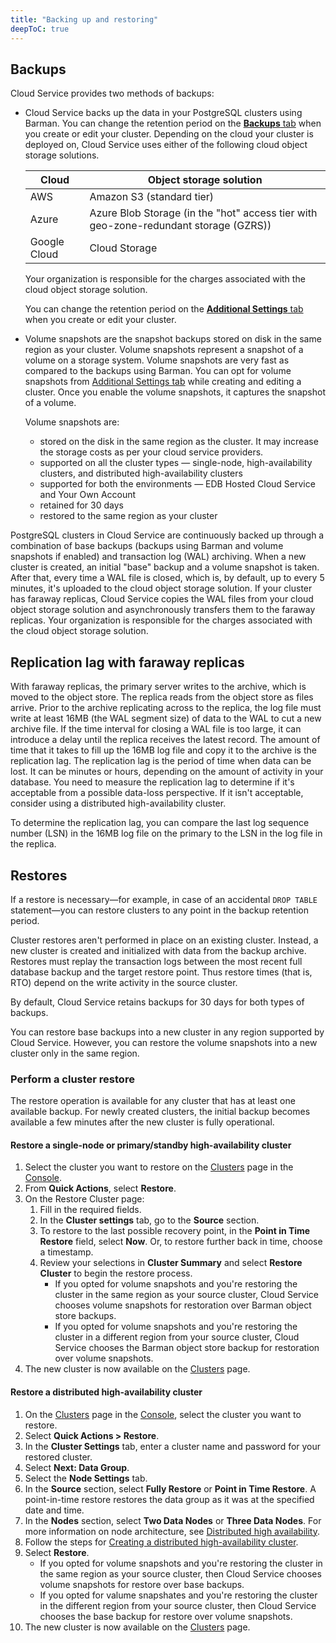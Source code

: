 ```yaml
---
title: "Backing up and restoring"
deepToC: true
---
```


## Backups

Cloud Service provides two methods of backups:

-   Cloud Service backs up the data in your PostgreSQL clusters using Barman. You can change the retention period on the [**Backups** tab](/edb-postgres-ai/cloud-service/getting_started/creating_cluster/creating_a_cluster/#additional-settings-tab) when you create or edit your cluster. Depending on the cloud your cluster is deployed on, Cloud Service uses either of the following cloud object storage solutions.

    | Cloud        | Object storage solution                                                              |
    | ------------ | ------------------------------------------------------------------------------------ |
    | AWS          | Amazon S3  (standard tier)                                                           |
    | Azure        | Azure Blob Storage (in the "hot" access tier with geo-zone-redundant storage (GZRS)) |
    | Google Cloud | Cloud Storage                                                                        |

    Your organization is responsible for the charges associated with the cloud object storage solution.

    You can change the retention period on the [**Additional Settings** tab](/edb-postgres-ai/cloud-service/getting_started/creating_cluster/creating_a_cluster/#additional-settings-tab) when you create or edit your cluster. 
-   Volume snapshots are the snapshot backups stored on disk in the same region as your cluster. Volume snapshots represent a snapshot of a volume on a storage system. Volume snapshots are very fast as compared to the backups using Barman. You can opt for volume snapshots from [Additional Settings tab](/edb-postgres-ai/cloud-service/getting_started/creating_cluster/creating_a_cluster/#additional-settings-tab) while creating and editing a cluster. Once you enable the volume snapshots, it captures the snapshot of a volume.

    Volume snapshots are:

    -   stored on the disk in the same region as the cluster. It may increase the storage costs as per your cloud service providers.
    -   supported on all the cluster types — single-node, high-availability clusters, and distributed high-availability clusters 
    -   supported for both the environments — EDB Hosted Cloud Service and Your Own Account
    -   retained for 30 days
    -   restored to the same region as your cluster

PostgreSQL clusters in Cloud Service are continuously backed up through a combination of base backups (backups using Barman and volume snapshots if enabled) and transaction log (WAL) archiving. When a new cluster is created, an initial "base" backup and a volume snapshot is taken. After that, every time a WAL file is closed, which is, by default, up to every 5 minutes, it's uploaded to the cloud object storage solution. If your cluster has faraway replicas, Cloud Service copies the WAL files from your cloud object storage solution and asynchronously transfers them to the faraway replicas. Your organization is responsible for the charges associated with the cloud object storage solution.

## Replication lag with faraway replicas

With faraway replicas, the primary server writes to the archive, which is moved to the object store. The replica reads from the object store as files arrive. Prior to the archive replicating across to the replica, the log file must write at least 16MB (the WAL segment size) of data to the WAL to cut a new archive file. If the time interval for closing a WAL file is too large, it can introduce a delay until the replica receives the latest record. The amount of time that it takes to fill up the 16MB log file and copy it to the archive is the replication lag. The replication lag is the period of time when data can be lost. It can be minutes or hours, depending on the amount of activity in your database. You need to measure the replication lag to determine if it's acceptable from a possible data-loss perspective. If it isn't acceptable, consider using a distributed high-availability cluster. 

To determine the replication lag, you can compare the last log sequence number (LSN) in the 16MB log file on the primary to the LSN in the log file in the replica.  

## Restores

If a restore is necessary—for example, in case of an accidental `DROP TABLE` statement—you can restore clusters to any point in the backup retention period.

Cluster restores aren't performed in place on an existing cluster. Instead, a new cluster is created and initialized with data from the backup archive. Restores must replay the transaction logs between the most recent full database backup and the target restore point. Thus restore times (that is, RTO) depend on the write activity in the source cluster.

By default, Cloud Service retains backups for 30 days for both types of backups. 

You can restore base backups into a new cluster in any region supported by Cloud Service. However, you can restore the volume snapshots into a new cluster only in the same region.

### Perform a cluster restore

The restore operation is available for any cluster that has at least one available backup. For newly created clusters, the initial backup becomes available a few minutes after the new cluster is fully operational.

#### Restore a single-node or primary/standby high-availability cluster

1.  Select the cluster you want to restore on the [Clusters](https://portal.biganimal.com/clusters) page in the [Console](https://portal.biganimal.com). 
2.  From **Quick Actions**, select **Restore**.
3.  On the Restore Cluster page: 
    1.  Fill in the required fields.
    2.  In the **Cluster settings** tab, go to the **Source** section.
    3.  To restore to the last possible recovery point, in the **Point in Time Restore** field, select **Now**. Or, to restore further back in time, choose a timestamp. 
    4.  Review your selections in **Cluster Summary** and select **Restore Cluster** to begin the restore process. 
        -   If you opted for volume snapshots and you're restoring the cluster in the same region as your source cluster, Cloud Service chooses volume snapshots for restoration over Barman object store backups. 
        -   If you opted for volume snapshots and you're restoring the cluster in a different region from your source cluster, Cloud Service chooses the Barman object store backup for restoration over volume snapshots.
4.  The new cluster is now available on the [Clusters](https://portal.biganimal.com/clusters) page.

#### Restore a distributed high-availability cluster

1.  On the [Clusters](https://portal.biganimal.com/clusters) page in the [Console](https://portal.biganimal.com), select the cluster you want to restore.
2.  Select **Quick Actions > Restore**.
3.  In the **Cluster Settings** tab, enter a cluster name and password for your restored cluster. 
4.  Select **Next: Data Group**. 
5.  Select the **Node Settings** tab. 
6.  In the **Source** section, select **Fully Restore** or **Point in Time Restore**. A point-in-time restore restores the data group as it was at the specified date and time. 
7.  In the **Nodes** section, select **Two Data Nodes** or **Three Data Nodes**. For more information on node architecture, see [Distributed high availability](/edb-postgres-ai/cloud-service/references/supported_cluster_types/distributed_highavailability/).
8.  Follow the steps for [Creating a distributed high-availability cluster](/edb-postgres-ai/cloud-service/getting_started/creating_cluster/creating_a_dha_cluster/). 
9.  Select **Restore**.
    -   If you opted for volume snapshots and you're restoring the cluster in the same region as your source cluster, then Cloud Service chooses volume snapshots for restore over base backups. 
    -   If you opted for valume snapshates and you're restoring the cluster in the different region from your source cluster, then Cloud Service chooses the base backup for restore over volume snapshots.
10. The new cluster is now available on the [Clusters](https://portal.biganimal.com/clusters) page.
